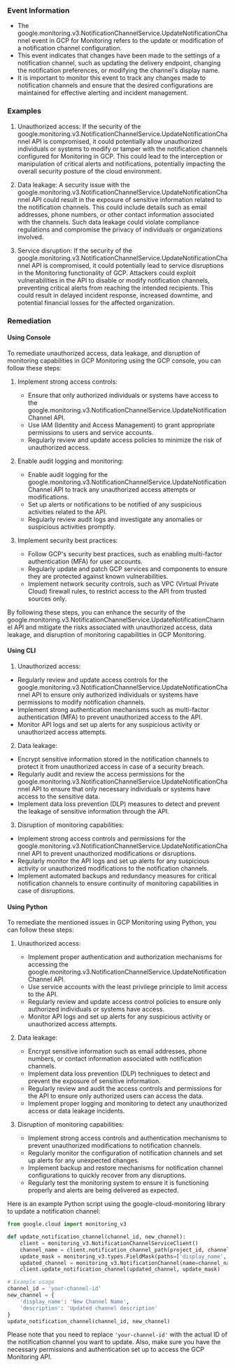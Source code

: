 
### Event Information

- The google.monitoring.v3.NotificationChannelService.UpdateNotificationChannel event in GCP for Monitoring refers to the update or modification of a notification channel configuration.
- This event indicates that changes have been made to the settings of a notification channel, such as updating the delivery endpoint, changing the notification preferences, or modifying the channel's display name.
- It is important to monitor this event to track any changes made to notification channels and ensure that the desired configurations are maintained for effective alerting and incident management.


### Examples

1. Unauthorized access: If the security of the google.monitoring.v3.NotificationChannelService.UpdateNotificationChannel API is compromised, it could potentially allow unauthorized individuals or systems to modify or tamper with the notification channels configured for Monitoring in GCP. This could lead to the interception or manipulation of critical alerts and notifications, potentially impacting the overall security posture of the cloud environment.

2. Data leakage: A security issue with the google.monitoring.v3.NotificationChannelService.UpdateNotificationChannel API could result in the exposure of sensitive information related to the notification channels. This could include details such as email addresses, phone numbers, or other contact information associated with the channels. Such data leakage could violate compliance regulations and compromise the privacy of individuals or organizations involved.

3. Service disruption: If the security of the google.monitoring.v3.NotificationChannelService.UpdateNotificationChannel API is compromised, it could potentially lead to service disruptions in the Monitoring functionality of GCP. Attackers could exploit vulnerabilities in the API to disable or modify notification channels, preventing critical alerts from reaching the intended recipients. This could result in delayed incident response, increased downtime, and potential financial losses for the affected organization.

### Remediation

#### Using Console

To remediate unauthorized access, data leakage, and disruption of monitoring capabilities in GCP Monitoring using the GCP console, you can follow these steps:

1. Implement strong access controls:
   - Ensure that only authorized individuals or systems have access to the google.monitoring.v3.NotificationChannelService.UpdateNotificationChannel API.
   - Use IAM (Identity and Access Management) to grant appropriate permissions to users and service accounts.
   - Regularly review and update access policies to minimize the risk of unauthorized access.

2. Enable audit logging and monitoring:
   - Enable audit logging for the google.monitoring.v3.NotificationChannelService.UpdateNotificationChannel API to track any unauthorized access attempts or modifications.
   - Set up alerts or notifications to be notified of any suspicious activities related to the API.
   - Regularly review audit logs and investigate any anomalies or suspicious activities promptly.

3. Implement security best practices:
   - Follow GCP's security best practices, such as enabling multi-factor authentication (MFA) for user accounts.
   - Regularly update and patch GCP services and components to ensure they are protected against known vulnerabilities.
   - Implement network security controls, such as VPC (Virtual Private Cloud) firewall rules, to restrict access to the API from trusted sources only.

By following these steps, you can enhance the security of the google.monitoring.v3.NotificationChannelService.UpdateNotificationChannel API and mitigate the risks associated with unauthorized access, data leakage, and disruption of monitoring capabilities in GCP Monitoring.

#### Using CLI

1. Unauthorized access:
- Regularly review and update access controls for the google.monitoring.v3.NotificationChannelService.UpdateNotificationChannel API to ensure only authorized individuals or systems have permissions to modify notification channels.
- Implement strong authentication mechanisms such as multi-factor authentication (MFA) to prevent unauthorized access to the API.
- Monitor API logs and set up alerts for any suspicious activity or unauthorized access attempts.

2. Data leakage:
- Encrypt sensitive information stored in the notification channels to protect it from unauthorized access in case of a security breach.
- Regularly audit and review the access permissions for the google.monitoring.v3.NotificationChannelService.UpdateNotificationChannel API to ensure that only necessary individuals or systems have access to the sensitive data.
- Implement data loss prevention (DLP) measures to detect and prevent the leakage of sensitive information through the API.

3. Disruption of monitoring capabilities:
- Implement strong access controls and permissions for the google.monitoring.v3.NotificationChannelService.UpdateNotificationChannel API to prevent unauthorized modifications or disruptions.
- Regularly monitor the API logs and set up alerts for any suspicious activity or unauthorized modifications to the notification channels.
- Implement automated backups and redundancy measures for critical notification channels to ensure continuity of monitoring capabilities in case of disruptions.

#### Using Python

To remediate the mentioned issues in GCP Monitoring using Python, you can follow these steps:

1. Unauthorized access:
   - Implement proper authentication and authorization mechanisms for accessing the google.monitoring.v3.NotificationChannelService.UpdateNotificationChannel API.
   - Use service accounts with the least privilege principle to limit access to the API.
   - Regularly review and update access control policies to ensure only authorized individuals or systems have access.
   - Monitor API logs and set up alerts for any suspicious activity or unauthorized access attempts.

2. Data leakage:
   - Encrypt sensitive information such as email addresses, phone numbers, or contact information associated with notification channels.
   - Implement data loss prevention (DLP) techniques to detect and prevent the exposure of sensitive information.
   - Regularly review and audit the access controls and permissions for the API to ensure only authorized users can access the data.
   - Implement proper logging and monitoring to detect any unauthorized access or data leakage incidents.

3. Disruption of monitoring capabilities:
   - Implement strong access controls and authentication mechanisms to prevent unauthorized modifications to notification channels.
   - Regularly monitor the configuration of notification channels and set up alerts for any unexpected changes.
   - Implement backup and restore mechanisms for notification channel configurations to quickly recover from any disruptions.
   - Regularly test the monitoring system to ensure it is functioning properly and alerts are being delivered as expected.

Here is an example Python script using the google-cloud-monitoring library to update a notification channel:

```python
from google.cloud import monitoring_v3

def update_notification_channel(channel_id, new_channel):
    client = monitoring_v3.NotificationChannelServiceClient()
    channel_name = client.notification_channel_path(project_id, channel_id)
    update_mask = monitoring_v3.types.FieldMask(paths=['display_name', 'description'])
    updated_channel = monitoring_v3.NotificationChannel(name=channel_name, display_name=new_channel['display_name'], description=new_channel['description'])
    client.update_notification_channel(updated_channel, update_mask)

# Example usage
channel_id = 'your-channel-id'
new_channel = {
    'display_name': 'New Channel Name',
    'description': 'Updated channel description'
}
update_notification_channel(channel_id, new_channel)
```

Please note that you need to replace `'your-channel-id'` with the actual ID of the notification channel you want to update. Also, make sure you have the necessary permissions and authentication set up to access the GCP Monitoring API.

